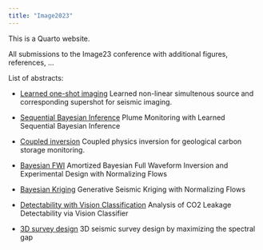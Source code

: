 ```yaml
---
title: "Image2023"
---
```


This is a Quarto website.

All submissions to the Image23 conference with additional figures, references, ...


List of abstracts:
   
- [Learned one-shot imaging](OneShot/abstract.qmd) Learned non-linear simultenous source and corresponding supershot for seismic imaging.

- [Sequential Bayesian Inference](SequentialBayes/abstract.qmd)  Plume Monitoring with Learned Sequential Bayesian Inference

- [Coupled inversion](yin2023IMAGEend2end/abstract.qmd) Coupled physics inversion for geological carbon storage monitoring.

- [Bayesian FWI](BayesianFWI/abstract.qmd) Amortized Bayesian Full Waveform Inversion and Experimental Design with Normalizing Flows

- [Bayesian Kriging](BayesianFWI/abstract.qmd) Generative Seismic Kriging with Normalizing Flows

- [Detectability with Vision Classification](DetectabilityWithVision/abstract.qmd) Analysis of CO2 Leakage Detectability via Vision Classifier
- [3D survey design](zhang2023IMAGEsg/abstract.qmd) 3D seismic survey design by maximizing the spectral gap
